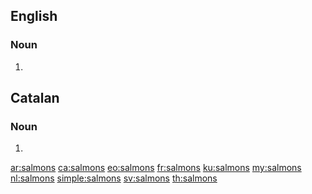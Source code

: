 ==English==

===Noun===
{{head|en|noun plural form}}

# {{plural of|salmon|lang=en}}

==Catalan==

===Noun===
{{ca-noun-form}}

# {{plural of|salmó|lang=ca}}

[[ar:salmons]]
[[ca:salmons]]
[[eo:salmons]]
[[fr:salmons]]
[[ku:salmons]]
[[my:salmons]]
[[nl:salmons]]
[[simple:salmons]]
[[sv:salmons]]
[[th:salmons]]